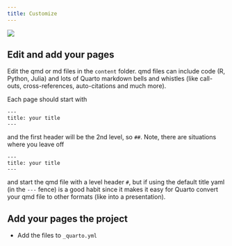 ```yaml
---
title: Customize
---
```


![](ANTPS-78RadarNorthropGrumman.jpg)

## Edit and add your pages

Edit the qmd or md files in the `content` folder. qmd files can include code (R, Python, Julia) and lots of Quarto markdown bells and whistles (like call-outs, cross-references, auto-citations and much more).

Each page should start with 
```
---
title: your title
---
```
and the first header will be the 2nd level, so `## `. Note, there are situations where you leave off
```
---
title: your title
---
```
and start the qmd file with a level header `# `, but if using the default title yaml (in the `---` fence) is a good habit since it makes it easy for Quarto convert your qmd file to other formats (like into a presentation).

## Add your pages the project

* Add the files to `_quarto.yml`
